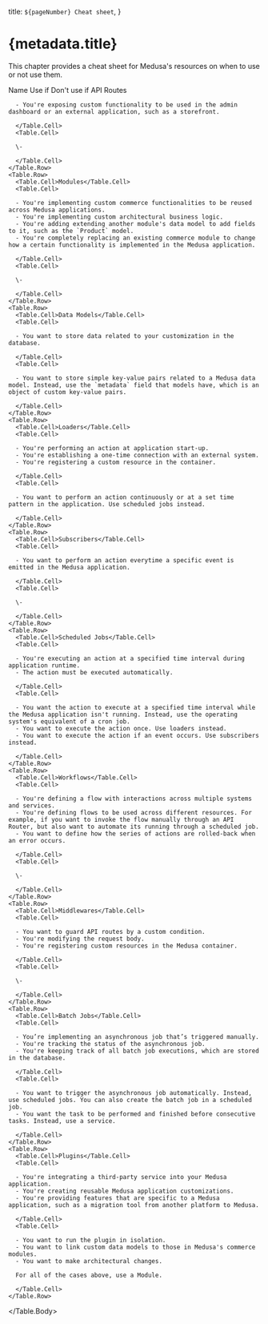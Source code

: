 
  title: `${pageNumber} Cheat sheet`,
}

# {metadata.title}

This chapter provides a cheat sheet for Medusa's resources on when to use or not use them.

<Table>
  <Table.Header>
    <Table.Row>
      <Table.HeaderCell>Name</Table.HeaderCell>
      <Table.HeaderCell>Use if</Table.HeaderCell>
      <Table.HeaderCell>Don't use if</Table.HeaderCell>
    </Table.Row>
  </Table.Header>
  <Table.Body className="[&_td]:align-top [&_td]:pt-1 [&_td:first-child]:font-bold">
    <Table.Row>
      <Table.Cell>API Routes</Table.Cell>
      <Table.Cell>
      
      - You're exposing custom functionality to be used in the admin dashboard or an external application, such as a storefront.
      
      </Table.Cell>
      <Table.Cell>
      
      \-

      </Table.Cell>
    </Table.Row>
    <Table.Row>
      <Table.Cell>Modules</Table.Cell>
      <Table.Cell>
      
      - You're implementing custom commerce functionalities to be reused across Medusa applications.
      - You're implementing custom architectural business logic.
      - You're adding extending another module's data model to add fields to it, such as the `Product` model.
      - You're completely replacing an existing commerce module to change how a certain functionality is implemented in the Medusa application.
      
      </Table.Cell>
      <Table.Cell>
      
      \-

      </Table.Cell>
    </Table.Row>
    <Table.Row>
      <Table.Cell>Data Models</Table.Cell>
      <Table.Cell>
      
      - You want to store data related to your customization in the database.
      
      </Table.Cell>
      <Table.Cell>
      
      - You want to store simple key-value pairs related to a Medusa data model. Instead, use the `metadata` field that models have, which is an object of custom key-value pairs.

      </Table.Cell>
    </Table.Row>
    <Table.Row>
      <Table.Cell>Loaders</Table.Cell>
      <Table.Cell>
      
      - You're performing an action at application start-up.
      - You're establishing a one-time connection with an external system.
      - You're registering a custom resource in the container.
      
      </Table.Cell>
      <Table.Cell>
      
      - You want to perform an action continuously or at a set time pattern in the application. Use scheduled jobs instead.

      </Table.Cell>
    </Table.Row>
    <Table.Row>
      <Table.Cell>Subscribers</Table.Cell>
      <Table.Cell>
      
      - You want to perform an action everytime a specific event is emitted in the Medusa application.
      
      </Table.Cell>
      <Table.Cell>
      
      \-

      </Table.Cell>
    </Table.Row>
    <Table.Row>
      <Table.Cell>Scheduled Jobs</Table.Cell>
      <Table.Cell>
      
      - You're executing an action at a specified time interval during application runtime.
      - The action must be executed automatically.
      
      </Table.Cell>
      <Table.Cell>
      
      - You want the action to execute at a specified time interval while the Medusa application isn't running. Instead, use the operating system's equivalent of a cron job.
      - You want to execute the action once. Use loaders instead.
      - You want to execute the action if an event occurs. Use subscribers instead.

      </Table.Cell>
    </Table.Row>
    <Table.Row>
      <Table.Cell>Workflows</Table.Cell>
      <Table.Cell>
      
      - You're defining a flow with interactions across multiple systems and services.
      - You're defining flows to be used across different resources. For example, if you want to invoke the flow manually through an API Router, but also want to automate its running through a scheduled job.
      - You want to define how the series of actions are rolled-back when an error occurs.
      
      </Table.Cell>
      <Table.Cell>
      
      \-

      </Table.Cell>
    </Table.Row>
    <Table.Row>
      <Table.Cell>Middlewares</Table.Cell>
      <Table.Cell>
      
      - You want to guard API routes by a custom condition.
      - You're modifying the request body.
      - You're registering custom resources in the Medusa container.
      
      </Table.Cell>
      <Table.Cell>
      
      \-

      </Table.Cell>
    </Table.Row>
    <Table.Row>
      <Table.Cell>Batch Jobs</Table.Cell>
      <Table.Cell>
      
      - You’re implementing an asynchronous job that’s triggered manually.
      - You're tracking the status of the asynchronous job.
      - You're keeping track of all batch job executions, which are stored in the database.
      
      </Table.Cell>
      <Table.Cell>
      
      - You want to trigger the asynchronous job automatically. Instead, use scheduled jobs. You can also create the batch job in a scheduled job.
      - You want the task to be performed and finished before consecutive tasks. Instead, use a service.

      </Table.Cell>
    </Table.Row>
    <Table.Row>
      <Table.Cell>Plugins</Table.Cell>
      <Table.Cell>
      
      - You're integrating a third-party service into your Medusa application.
      - You're creating reusable Medusa application customizations.
      - You're providing features that are specific to a Medusa application, such as a migration tool from another platform to Medusa.
      
      </Table.Cell>
      <Table.Cell>
      
      - You want to run the plugin in isolation.
      - You want to link custom data models to those in Medusa's commerce modules.
      - You want to make architectural changes.

      For all of the cases above, use a Module.

      </Table.Cell>
    </Table.Row>
  </Table.Body>
</Table>